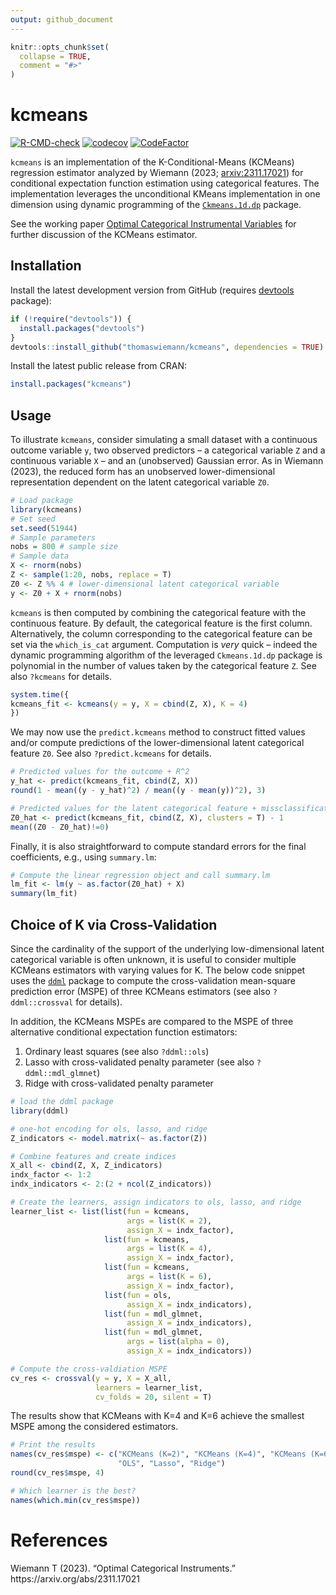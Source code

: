 ```yaml
---
output: github_document
---
```


<!-- README.md is generated from README.Rmd. Please edit that file -->

```r
knitr::opts_chunk$set(
  collapse = TRUE,
  comment = "#>"
)
```

# kcmeans

<!-- badges: start -->
[![R-CMD-check](https://github.com/thomaswiemann/kcmeans/actions/workflows/R-CMD-check.yaml/badge.svg)](https://github.com/thomaswiemann/kcmeans/actions/workflows/R-CMD-check.yaml)
[![codecov](https://codecov.io/gh/thomaswiemann/kcmeans/graph/badge.svg?token=1U0XDRMKEP)](https://app.codecov.io/gh/thomaswiemann/kcmeans)
[![CodeFactor](https://www.codefactor.io/repository/github/thomaswiemann/kcmeans/badge)](https://www.codefactor.io/repository/github/thomaswiemann/kcmeans)
<!-- badges: end -->

``kcmeans`` is an implementation of the K-Conditional-Means (KCMeans) regression estimator analyzed by Wiemann (2023; [arxiv:2311.17021](https://arxiv.org/abs/2311.17021)) for conditional expectation function estimation using categorical features. The implementation leverages the unconditional KMeans implementation in one dimension using dynamic programming of the [``Ckmeans.1d.dp``](https://CRAN.R-project.org/package=Ckmeans.1d.dp) package.

See the working paper [Optimal Categorical Instrumental Variables](https://arxiv.org/abs/2311.17021) for further discussion of the KCMeans estimator.

## Installation

Install the latest development version from GitHub (requires [devtools](https://github.com/r-lib/devtools) package):

```r
if (!require("devtools")) {
  install.packages("devtools")
}
devtools::install_github("thomaswiemann/kcmeans", dependencies = TRUE)
```

Install the latest public release from CRAN:
```r
install.packages("kcmeans")
```

## Usage

To illustrate ``kcmeans``, consider simulating a small dataset with a continuous outcome variable ``y``, two observed predictors -- a categorical variable ``Z`` and a continuous variable ``X`` -- and an (unobserved) Gaussian error. As in Wiemann (2023), the reduced form has an unobserved lower-dimensional representation dependent on the latent categorical variable ``Z0``.
```r
# Load package
library(kcmeans)
# Set seed
set.seed(51944)
# Sample parameters
nobs = 800 # sample size
# Sample data
X <- rnorm(nobs)
Z <- sample(1:20, nobs, replace = T)
Z0 <- Z %% 4 # lower-dimensional latent categorical variable
y <- Z0 + X + rnorm(nobs)
```

``kcmeans`` is then computed by combining the categorical feature with the continuous feature. By default, the categorical feature is the first column. Alternatively, the column corresponding to the categorical feature can be set via the ``which_is_cat`` argument. Computation is _very_ quick -- indeed the dynamic programming algorithm of the leveraged ``Ckmeans.1d.dp`` package is polynomial in the number of values taken by the categorical feature ``Z``. See also ``?kcmeans`` for details.

```r
system.time({
kcmeans_fit <- kcmeans(y = y, X = cbind(Z, X), K = 4)
})
```

We may now use the ``predict.kcmeans`` method to construct fitted values and/or compute predictions of the lower-dimensional latent categorical feature ``Z0``. See also ``?predict.kcmeans`` for details.
```r
# Predicted values for the outcome + R^2
y_hat <- predict(kcmeans_fit, cbind(Z, X))
round(1 - mean((y - y_hat)^2) / mean((y - mean(y))^2), 3)

# Predicted values for the latent categorical feature + missclassification rate
Z0_hat <- predict(kcmeans_fit, cbind(Z, X), clusters = T) - 1
mean((Z0 - Z0_hat)!=0)


```

Finally, it is also straightforward to compute standard errors for the final coefficients, e.g., using ``summary.lm``:

```r
# Compute the linear regression object and call summary.lm
lm_fit <- lm(y ~ as.factor(Z0_hat) + X)
summary(lm_fit)
```


## Choice of K via Cross-Validation

Since the cardinality of the support of the underlying low-dimensional latent categorical variable is often unknown, it is useful to consider multiple KCMeans estimators with varying values for K. The below code snippet uses the [``ddml``](https://thomaswiemann.com/ddml/) package to compute the cross-validation mean-square prediction error (MSPE) of three KCMeans estimators (see also ``?ddml::crossval`` for details). 

In addition, the KCMeans MSPEs are compared to the MSPE of three alternative conditional expectation function estimators:

1. Ordinary least squares (see also ``?ddml::ols``)
2. Lasso with cross-validated penalty parameter (see also ``?ddml::mdl_glmnet``)
3. Ridge with cross-validated penalty parameter 


```r
# load the ddml package
library(ddml)

# one-hot encoding for ols, lasso, and ridge
Z_indicators <- model.matrix(~ as.factor(Z)) 

# Combine features and create indices
X_all <- cbind(Z, X, Z_indicators)
indx_factor <- 1:2
indx_indicators <- 2:(2 + ncol(Z_indicators))

# Create the learners, assign indicators to ols, lasso, and ridge
learner_list <- list(list(fun = kcmeans,
                          args = list(K = 2),
                          assign_X = indx_factor),
                     list(fun = kcmeans,
                          args = list(K = 4),
                          assign_X = indx_factor),
                     list(fun = kcmeans,
                          args = list(K = 6),
                          assign_X = indx_factor),
                     list(fun = ols,
                          assign_X = indx_indicators),
                     list(fun = mdl_glmnet,
                          assign_X = indx_indicators),
                     list(fun = mdl_glmnet,
                          args = list(alpha = 0),
                          assign_X = indx_indicators))

# Compute the cross-valdiation MSPE
cv_res <- crossval(y = y, X = X_all, 
                   learners = learner_list, 
                   cv_folds = 20, silent = T)

```

The results show that KCMeans with K=4 and K=6 achieve the smallest MSPE among the considered estimators.

```r
# Print the results
names(cv_res$mspe) <- c("KCMeans (K=2)", "KCMeans (K=4)", "KCMeans (K=6)",
                        "OLS", "Lasso", "Ridge")
round(cv_res$mspe, 4)

# Which learner is the best?
names(which.min(cv_res$mspe))
```

# References
Wiemann T (2023). "Optimal Categorical Instruments." https://arxiv.org/abs/2311.17021
